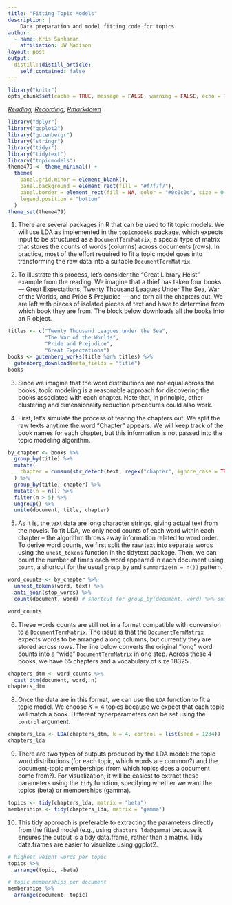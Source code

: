```yaml
---
title: "Fitting Topic Models"
description: |
    Data preparation and model fitting code for topics.
author:
  - name: Kris Sankaran
    affiliation: UW Madison
layout: post
output:
  distill::distill_article:
    self_contained: false
---
```


```r
library("knitr")
opts_chunk$set(cache = TRUE, message = FALSE, warning = FALSE, echo = TRUE)
```

_[Reading](https://www.tidytextmining.com/topicmodeling.html), [Recording](https://mediaspace.wisc.edu/media/Week%2011%20%5B2%5D%20Fitting%20Topic%20Models/1_44m6jcvy), [Rmarkdown](https://github.com/krisrs1128/stat436_s24/blob/main/notes/2024-12-27-week11-2.Rmd)_

```r
library("dplyr")
library("ggplot2")
library("gutenbergr")
library("stringr")
library("tidyr")
library("tidytext")
library("topicmodels")
theme479 <- theme_minimal() + 
  theme(
    panel.grid.minor = element_blank(),
    panel.background = element_rect(fill = "#f7f7f7"),
    panel.border = element_rect(fill = NA, color = "#0c0c0c", size = 0.6),
    legend.position = "bottom"
  )
theme_set(theme479)
```

1. There are several packages in R that can be used to fit topic models. We will
use LDA as implemented in the `topicmodels` package,  which expects input to be
structured as a `DocumentTermMatrix`, a special type of matrix that stores the
counts of words (columns) across documents (rows). In practice, most of the
effort required to fit a topic model goes into transforming the raw data into a
suitable `DocumentTermMatrix`.

2. To illustrate this process, let’s consider the "Great Library Heist" example
from the reading. We imagine that a thief has taken four books — Great
Expectations, Twenty Thousand Leagues Under The Sea, War of the Worlds, and
Pride & Prejudice — and torn all the chapters out. We are left with pieces of
isolated pieces of text and have to determine from which book they are from. The
block below downloads all the books into an R object.

```r
titles <- c("Twenty Thousand Leagues under the Sea", 
            "The War of the Worlds",
            "Pride and Prejudice", 
            "Great Expectations")
books <- gutenberg_works(title %in% titles) %>%
  gutenberg_download(meta_fields = "title")
books
```
3. Since we imagine that the word distributions are not equal across the books,
topic modeling is a reasonable approach for discovering the books associated
with each chapter. Note that, in principle, other clustering and dimensionality
reduction procedures could also work.

4. First, let’s simulate the process of tearing the chapters out. We split the
raw texts anytime the word "Chapter" appears. We will keep track of the book
names for each chapter, but this information is not passed into the topic
modeling algorithm.

```r
by_chapter <- books %>%
  group_by(title) %>%
  mutate(
    chapter = cumsum(str_detect(text, regex("chapter", ignore_case = TRUE)))
  ) %>%
  group_by(title, chapter) %>%
  mutate(n = n()) %>%
  filter(n > 5) %>%
  ungroup() %>%
  unite(document, title, chapter)
```

5. As it is, the text data are long character strings, giving actual text from
the novels. To fit LDA, we only need counts of each word within each chapter --
the algorithm throws away information related to word order. To derive word
counts, we first split the raw text into separate words using the `unest_tokens`
function in the tidytext package. Then, we can count the number of times each
word appeared in each document using `count`, a shortcut for the usual
`group_by` and `summarize(n = n())` pattern.

```r
word_counts <- by_chapter %>%
  unnest_tokens(word, text) %>%
  anti_join(stop_words) %>%
  count(document, word) # shortcut for group_by(document, word) %>% summarise(n = n())

word_counts
```

6. These words counts are still not in a format compatible with conversion to a
`DocumentTermMatrix`. The issue is that the `DocumentTermMatrix` expects words
to be arranged along columns, but currently they are stored across rows. The
line below converts the original "long" word counts into a "wide"
`DocumentTermMatrix` in one step. Across these 4 books, we have 65 chapters and
a vocabulary of size 18325.

```r
chapters_dtm <- word_counts %>%
  cast_dtm(document, word, n)
chapters_dtm
```

8. Once the data are in this format, we can use the `LDA` function to fit a
topic model. We choose $K = 4$ topics because we expect that each topic will
match a book. Different hyperparameters can be set using the `control` argument.

```r
chapters_lda <- LDA(chapters_dtm, k = 4, control = list(seed = 1234))
chapters_lda
```

9. There are two types of outputs produced by the LDA model: the topic word
distributions (for each topic, which words are common?) and the document-topic
memberships (from which topics does a document come from?). For visualization,
it will be easiest to extract these parameters using the `tidy` function,
specifying whether we want the topics (beta) or memberships (gamma).

```r
topics <- tidy(chapters_lda, matrix = "beta")
memberships <- tidy(chapters_lda, matrix = "gamma")
```

10. This tidy approach is preferable to extracting the parameters directly from
the fitted model (e.g., using `chapters_lda@gamma`) because it ensures the
output is a tidy data.frame, rather than a matrix. Tidy data.frames are easier
to visualize using ggplot2.

```r
# highest weight words per topic
topics %>%
  arrange(topic, -beta)

# topic memberships per document
memberships %>%
  arrange(document, topic)
```
